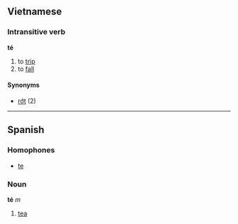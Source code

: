 ==Vietnamese==
===Intransitive verb===
'''té'''

#to [[trip#Verb|trip]]
#to [[fall#Verb|fall]]

====Synonyms====
*[[rớt]] (2)

----

==Spanish==

===Homophones===
*[[te]]

===Noun===
'''té''' ''m''

#[[tea]]